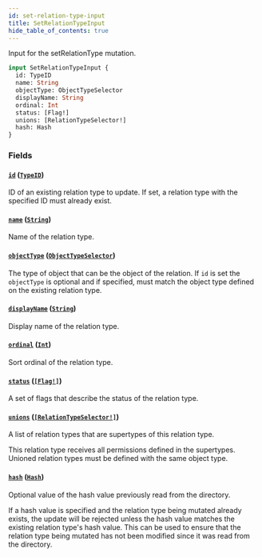 ```yaml
---
id: set-relation-type-input
title: SetRelationTypeInput
hide_table_of_contents: true
---
```



Input for the setRelationType mutation.

```graphql
input SetRelationTypeInput {
  id: TypeID
  name: String
  objectType: ObjectTypeSelector
  displayName: String
  ordinal: Int
  status: [Flag!]
  unions: [RelationTypeSelector!]
  hash: Hash
}
```


### Fields

#### [`id`](#) ([`TypeID`](/docs/directory-api-reference/schema/common/scalars/type-id))

ID of an existing relation type to update. If set, a relation type with the specified ID must already exist.


#### [`name`](#) ([`String`](/docs/directory-api-reference/schema/common/scalars/string))

Name of the relation type.


#### [`objectType`](#) ([`ObjectTypeSelector`](/docs/directory-api-reference/schema/object-types/inputs/object-type-selector))

The type of object that can be the object of the relation. If `id` is set the `objectType` is optional and if
specified, must match the object type defined on the existing relation type.


#### [`displayName`](#) ([`String`](/docs/directory-api-reference/schema/common/scalars/string))

Display name of the relation type.


#### [`ordinal`](#) ([`Int`](/docs/directory-api-reference/schema/common/scalars/int))

Sort ordinal of the relation type.


#### [`status`](#) ([`[Flag!]`](/docs/directory-api-reference/schema/common/enums/flag))

A set of flags that describe the status of the relation type.


#### [`unions`](#) ([`[RelationTypeSelector!]`](/docs/directory-api-reference/schema/relation-types/inputs/relation-type-selector))

A list of relation types that are supertypes of this relation type.

This relation type receives all permissions defined in the supertypes.
Unioned relation types must be defined with the same object type.


#### [`hash`](#) ([`Hash`](/docs/directory-api-reference/schema/common/scalars/hash))

Optional value of the hash value previously read from the directory.

If a hash value is specified and the relation type being mutated already exists, the update will be rejected unless the hash
value matches the existing relation type's hash value.
This can be used to ensure that the relation type being mutated has not been modified since it was read from the directory.




